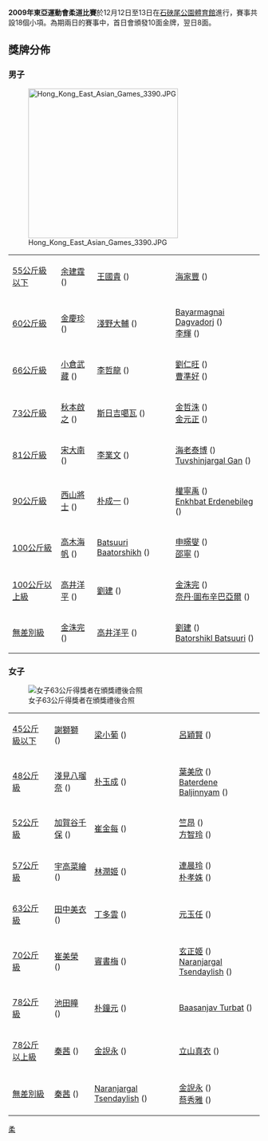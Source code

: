 {{Unreferenced|time=2019-08-20T04:38:40+00:00}}

'''2009年東亞運動會柔道比賽'''於12月12日至13日在[[石硤尾公園體育館|石硤尾公園體育館]]進行，賽事共設18個小項。為期兩日的賽事中，首日會頒發10面金牌，翌日8面。

== 獎牌分佈 ==
=== 男子 ===
[[File:Hong_Kong_East_Asian_Games_3390.JPG|300px]]
{| {{MedalistTable|type=項目|style=font-size:small;}}
|-
| [[2009年東亞運動會柔道比賽－男子55公斤級以下|55公斤級以下]]
| [[余建霆|余建霆]] ({{HKG}})
| [[王國貴|王國貴]] ({{CHN}})
| [[海家豐|海家豐]] ({{MAC}})
|-
| [[2009年東亞運動會柔道比賽－男子60公斤級|60公斤級]]
| [[金慶珍|金慶珍]] ({{PRK}})
| [[淺野大輔|淺野大輔]] ({{JPN}})
| [[Bayarmagnai_Dagvadorj|Bayarmagnai Dagvadorj]] ({{MGL}})<br/>[[李輝|李輝]] ({{CHN}})
|-
| [[2009年東亞運動會柔道比賽－男子66公斤級|66公斤級]]
| [[小倉武藏|小倉武藏]] ({{JPN}})
| [[李哲龍|李哲龍]] ({{PRK}})
| [[劉仁旺|劉仁旺]] ({{CHN}})<br/>[[曹準好|曹準好]] ({{KOR}})
|-
| [[2009年東亞運動會柔道比賽－男子73公斤級|73公斤級]]
| [[秋本啟之|秋本啟之]] ({{JPN}})
| [[斯日吉噶瓦|斯日吉噶瓦]] ({{CHN}})
| [[金哲洙|金哲洙]] ({{PRK}})<br/>[[金元正|金元正]] ({{KOR}})
|-
| [[2009年東亞運動會柔道比賽－男子81公斤級|81公斤級]]
| [[宋大南|宋大南]] ({{KOR}})
| [[李業文|李業文]] ({{CHN}})
| [[海老泰博|海老泰博]] ({{JPN}})<br/>[[Tuvshinjargal_Gan|Tuvshinjargal Gan]] ({{MGL}})
|-
| [[2009年東亞運動會柔道比賽－男子90公斤級|90公斤級]]
| [[西山將士|西山將士]] ({{JPN}})
| [[朴成一|朴成一]] ({{PRK}})
| [[權寧禹|權寧禹]] ({{KOR}})<br/>[[Enkhbat_Erdenebileg|Enkhbat Erdenebileg]] ({{MGL}})
|-
| [[2009年東亞運動會柔道比賽－男子100公斤級|100公斤級]]
| [[高木海帆|高木海帆]] ({{JPN}})
| [[Batsuuri_Baatorshikh|Batsuuri Baatorshikh]] ({{MGL}})
| [[申暻燮|申暻燮]] ({{KOR}})<br/>[[邵寧|邵寧]] ({{CHN}})
|-
| [[2009年東亞運動會柔道比賽－男子100公斤以上級|100公斤以上級]]
| [[高井洋平|高井洋平]] ({{JPN}})
| [[劉建|劉建]] ({{CHN}})
| [[金洙完|金洙完]] ({{KOR}}) <br/>[[奈丹·圖布辛巴亞爾|奈丹·圖布辛巴亞爾]] ({{MGL}})
|-
| [[2009年東亞運動會柔道比賽－男子無差別級|無差別級]]
| [[金洙完|金洙完]] ({{KOR}})
| [[高井洋平|高井洋平]] ({{JPN}})
| [[劉建_(柔道運動員)|劉建]] ({{CHN}}) <br/>[[Batorshikl_Batsuuri|Batorshikl Batsuuri]] ({{MGL}})
|}

=== 女子 ===
[[File:Hong_Kong_East_Asian_Games_3473.JPG|女子63公斤得獎者在頒獎禮後合照]]
{| {{MedalistTable|type=項目|style=font-size:small;}}
|-
| [[2009年東亞運動會柔道比賽－女子45公斤級以下|45公斤級以下]]
| [[謝獅獅|謝獅獅]] ({{CHN}})
| [[梁小葡|梁小葡]] ({{MAC}})
| [[呂穎賢|呂穎賢]] ({{HKG}})
|-
| [[2009年東亞運動會柔道比賽－女子48公斤級|48公斤級]]
| [[淺見八瑠奈|淺見八瑠奈]] ({{JPN}})
| [[朴玉成|朴玉成]] ({{PRK}})
| [[葉美欣|葉美欣]] ({{CHN}}) <br/>[[Baterdene_Baljinnyam|Baterdene Baljinnyam]] ({{MGL}})
|-
| [[2009年東亞運動會柔道比賽－女子52公斤級|52公斤級]]
| [[加賀谷千保|加賀谷千保]] ({{JPN}})
| [[崔金每|崔金每]] ({{KOR}})
| [[竺昂|竺昂]] ({{CHN}}) <br/>[[方智玲|方智玲]] ({{MAC}})
|-
| [[2009年東亞運動會柔道比賽－女子57公斤級|57公斤級]]
| [[宇高菜繪|宇高菜繪]] ({{JPN}})
| [[林潤姬|林潤姬]] ({{PRK}})
| [[連晨玲|連晨玲]] ({{TPE}}) <br/>[[朴孝姝|朴孝姝]] ({{KOR}})
|-
| [[2009年東亞運動會柔道比賽－女子63公斤級|63公斤級]]
| [[田中美衣|田中美衣]] ({{JPN}})
| [[丁多雲|丁多雲]] ({{KOR}})
| [[元玉任|元玉任]] ({{PRK}})
|-
| [[2009年東亞運動會柔道比賽－女子70公斤級|70公斤級]]
| [[崔美榮|崔美榮]] ({{KOR}})
| [[竇書梅|竇書梅]] ({{CHN}})
| [[玄正姬|玄正姬]] ({{PRK}})<br/>[[Naranjargal_Tsendaylish|Naranjargal Tsendaylish]] ({{MGL}})
|-
| [[2009年東亞運動會柔道比賽－女子78公斤級|78公斤級]]
| [[池田瞳|池田瞳]] ({{JPN}})
| [[朴鐘元|朴鐘元]] ({{KOR}})
| [[Baasanjav_Turbat|Baasanjav Turbat]] ({{MGL}})
|-
| [[2009年東亞運動會柔道比賽－女子78公斤以上級|78公斤以上級]]
| [[秦茜|秦茜]] ({{CHN}})
| [[金誽永|金誽永]] ({{KOR}})
| [[立山真衣|立山真衣]] ({{JPN}})
|-
| [[2009年東亞運動會柔道比賽－女子無差別級|無差別級]]
| [[秦茜|秦茜]] ({{CHN}})
| [[Naranjargal_Tsendaylish|Naranjargal Tsendaylish]] ({{MGL}})
| [[金誽永|金誽永]] ({{KOR}})<br/>[[蔡秀雅|蔡秀雅]] ({{TPE}})
|}

{{2009年東亞運動會}}

[[Category:2009年東亞運動會比賽項目|柔]]